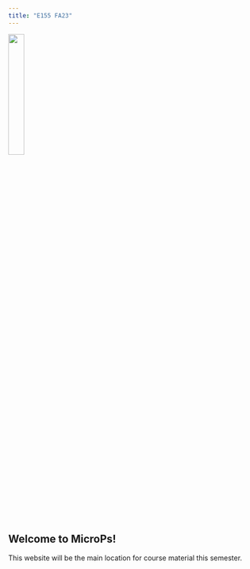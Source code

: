 ```yaml
---
title: "E155 FA23"
---
```


![](assets/img/microps-logo.png){fig-align='center' width=25%}


## Welcome to MicroPs!

This website will be the main location for course material this semester.

